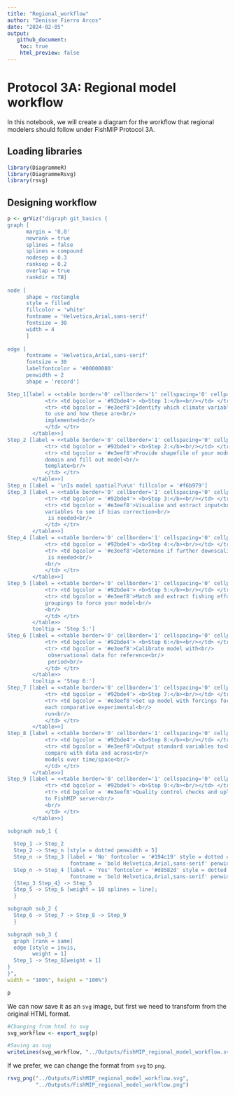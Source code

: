 ```yaml
---
title: "Regional_workflow"
author: "Denisse Fierro Arcos"
date: "2024-02-05"
output:
   github_document:
    toc: true
    html_preview: false
---
```


# Protocol 3A: Regional model workflow
In this notebook, we will create a diagram for the workflow that regional modelers should follow under FishMIP Protocol 3A.  
  
## Loading libraries
  
```r
library(DiagrammeR)
library(DiagrammeRsvg)
library(rsvg)
```

## Designing workflow
  
```r
p <- grViz("digraph git_basics {
graph [
      margin = '0,0'
      newrank = true
      splines = false
      splines = compound
      nodesep = 0.3
      ranksep = 0.2
      overlap = true
      rankdir = TB]
      
node [
      shape = rectangle
      style = filled
      fillcolor = 'white'
      fontname = 'Helvetica,Arial,sans-serif'
      fontsize = 30
      width = 4
      ]
      
edge [
      fontname = 'Helvetica,Arial,sans-serif'
      fontsize = 30
      labelfontcolor = '#00000080'
      penwidth = 2
      shape = 'record']

Step_1[label = <<table border='0' cellborder='1' cellspacing='0' cellpadding='28'>
			<tr> <td bgcolor = '#92bde4'> <b>Step 1:</b><br/></td> </tr>
			<tr> <td bgcolor = '#e3eef8'>Identify which climate variables<br/>
			to use and how these are<br/>
			implemented<br/>
			</td> </tr>
		</table>>]
Step_2 [label = <<table border='0' cellborder='1' cellspacing='0' cellpadding='28'>
			<tr> <td bgcolor = '#92bde4'> <b>Step 2:</b><br/></td> </tr>
			<tr> <td bgcolor = '#e3eef8'>Provide shapefile of your model<br/>
			domain and fill out model<br/>
			template<br/>
			</td> </tr>
		</table>>]
Step_n [label = '\nIs model spatial?\n\n' fillcolor = '#f6b979']
Step_3 [label = <<table border='0' cellborder='1' cellspacing='0' cellpadding='28'>
			<tr> <td bgcolor = '#92bde4'> <b>Step 3:</b><br/></td> </tr>
			<tr> <td bgcolor = '#e3eef8'>Visualise and extract input<br/>
			variables to see if bias correction<br/>
			 is needed<br/>
			</td> </tr>
		</table>>]
Step_4 [label = <<table border='0' cellborder='1' cellspacing='0' cellpadding='28'>
			<tr> <td bgcolor = '#92bde4'> <b>Step 4:</b><br/></td> </tr>
			<tr> <td bgcolor = '#e3eef8'>Determine if further downscaling<br/>
			 is needed<br/>
			<br/>
			</td> </tr>
		</table>>]
Step_5 [label = <<table border='0' cellborder='1' cellspacing='0' cellpadding='28'>
			<tr> <td bgcolor = '#92bde4'> <b>Step 5:</b><br/></td> </tr>
			<tr> <td bgcolor = '#e3eef8'>Match and extract fishing effort<br/>
			groupings to force your model<br/>
			<br/>
			</td> </tr>
		</table>>
		tooltip = 'Step 5:']
Step_6 [label = <<table border='0' cellborder='1' cellspacing='0' cellpadding='28'>
			<tr> <td bgcolor = '#92bde4'> <b>Step 6:</b><br/></td> </tr>
			<tr> <td bgcolor = '#e3eef8'>Calibrate model with<br/>
			 observational data for reference<br/>
			 period<br/>
			</td> </tr>
		</table>>
		tooltip = 'Step 6:']
Step_7 [label = <<table border='0' cellborder='1' cellspacing='0' cellpadding='28'>
			<tr> <td bgcolor = '#92bde4'> <b>Step 7:</b><br/></td> </tr>
			<tr> <td bgcolor = '#e3eef8'>Set up model with forcings for<br/>
			each comparative experimental<br/>
			run<br/>
			</td> </tr>
		</table>>]
Step_8 [label = <<table border='0' cellborder='1' cellspacing='0' cellpadding='28'>
			<tr> <td bgcolor = '#92bde4'> <b>Step 8:</b><br/></td> </tr>
			<tr> <td bgcolor = '#e3eef8'>Output standard variables to<br/>
			compare with data and across<br/>
			models over time/space<br/>
			</td> </tr>
		</table>>]
Step_9 [label = <<table border='0' cellborder='1' cellspacing='0' cellpadding='28'>
			<tr> <td bgcolor = '#92bde4'> <b>Step 9:</b><br/></td> </tr>
			<tr> <td bgcolor = '#e3eef8'>Quality control checks and upload<br/>
			to FishMIP server<br/>
			<br/>
			</td> </tr>
		</table>>]

subgraph sub_1 {
  
  Step_1 -> Step_2 
  Step_2 -> Step_n [style = dotted penwidth = 5]
  Step_n -> Step_3 [label = 'No' fontcolor = '#194c19' style = dotted color = '#194c19' 
                    fontname = 'bold Helvetica,Arial,sans-serif' penwidth = 5 fontsize = 40]
  Step_n -> Step_4 [label = 'Yes' fontcolor = '#d8582d' style = dotted color = '#d8582d'
                    fontname = 'bold Helvetica,Arial,sans-serif' penwidth = 5 fontsize = 40]
  {Step_3 Step_4} -> Step_5
  Step_5 -> Step_6 [weight = 10 splines = line];
  }

subgraph sub_2 {
  Step_6 -> Step_7 -> Step_8 -> Step_9
  }

subgraph sub_3 {
  graph [rank = same]
  edge [style = invis,
        weight = 1]
  Step_1 -> Step_6[weight = 1]
}
}",
width = "100%", height = "100%")

p
```
  
We can now save it as an `svg` image, but first we need to transform from the original HTML format.  
  
```r
#Changing from html to svg
svg_workflow <- export_svg(p)

#Saving as svg
writeLines(svg_workflow, "../Outputs/FishMIP_regional_model_workflow.svg")
```
  
If we prefer, we can change the format from `svg` to `png`.  
  
```r
rsvg_png("../Outputs/FishMIP_regional_model_workflow.svg", 
         "../Outputs/FishMIP_regional_model_workflow.png")
```
  
  